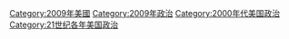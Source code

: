[[Category:2009年美國|Category:2009年美國]]
[[Category:2009年政治|Category:2009年政治]]
[[Category:2000年代美国政治|Category:2000年代美国政治]]
[[Category:21世纪各年美国政治|Category:21世纪各年美国政治]]